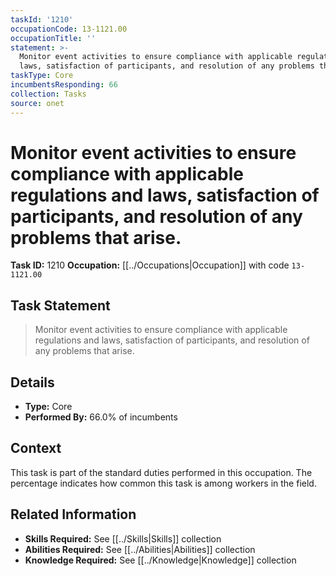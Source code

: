 ```yaml
---
taskId: '1210'
occupationCode: 13-1121.00
occupationTitle: ''
statement: >-
  Monitor event activities to ensure compliance with applicable regulations and
  laws, satisfaction of participants, and resolution of any problems that arise.
taskType: Core
incumbentsResponding: 66
collection: Tasks
source: onet
---
```

# Monitor event activities to ensure compliance with applicable regulations and laws, satisfaction of participants, and resolution of any problems that arise.

**Task ID:** 1210
**Occupation:** [[../Occupations|Occupation]] with code `13-1121.00`

## Task Statement

> Monitor event activities to ensure compliance with applicable regulations and laws, satisfaction of participants, and resolution of any problems that arise.

## Details

- **Type:** Core
- **Performed By:** 66.0% of incumbents

## Context

This task is part of the standard duties performed in this occupation. The percentage indicates how common this task is among workers in the field.

## Related Information

- **Skills Required:** See [[../Skills|Skills]] collection
- **Abilities Required:** See [[../Abilities|Abilities]] collection
- **Knowledge Required:** See [[../Knowledge|Knowledge]] collection
